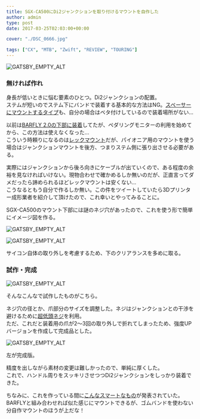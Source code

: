 ---
title: SGX-CA500にDi2ジャンクションを取り付けるマウントを自作した
author: admin
type: post
date: 2017-03-25T02:03:00+00:00

cover: "./DSC_0666.jpg"

tags: ["CX", "MTB", "Zwift", "REVIEW", "TOURING"]
---

![GATSBY_EMPTY_ALT](./DSC_0666.jpg)

### 無ければ作れ

身長が低いときに悩む要素のひとつ。Di2ジャンクションの配置。  
ステムが短いのでステム下にバンドで装着する基本的な方法はNG。<a href="http://amzn.to/2o3eCzL" target="_blank">スペーサーにマウントするタイプ</a>も、自分の場合はベタ付けしているので装着場所がない…

以前は<a href="/2013/11/bar-fly20.html" target="_blank">BARFLY 2.0の下部に装着</a>してたが、ペダリングモニターの利用を始めてから、この方法は使えなくなった…  
こういう時頼りになるのは<a href="http://amzn.to/2ogb3pi" target="_blank">レックマウント</a>だが、パイオニア用のマウントを使う場合はジャンクションマウントを後方、つまりステム側に張り出させる必要がある。

実際にはジャンクションから後ろ向きにケーブルが出ていくので、ある程度の余裕を見なければいけない。現物合わせで確かめるしか無いのだが、正直言ってダメだったら諦められるほどレックマウントは安くない…  
こうなるともう自分で作るしか無い。この件をツイートしていたら3Dプリンター成形業者を紹介して頂けたので、これ幸いとやってみることに。

SGX-CA500のマウント下部には謎のネジ穴があったので、これを使う形で簡単にイメージ図を作る。

![GATSBY_EMPTY_ALT](./DSC_0533.jpg)

![GATSBY_EMPTY_ALT](./DSC_0531.jpg)

サイコン自体の取り外しを考慮するため、下のクリアランスを多めに取る。

### 試作・完成

![GATSBY_EMPTY_ALT](./DSC_0650.jpg)

そんなこんなで試作したものがこちら。

ネジ穴の径とか、爪部分のサイズを調整した。ネジはジャンクションとの干渉を避けるために<a href="http://amzn.to/2nmMU2A" target="_blank">超低頭ネジ</a>を利用。  
ただ、これだと装着用の爪が2〜3回の取り外しで折れてしまったため、強度UPバージョンを作成して完成品とした。

![GATSBY_EMPTY_ALT](./DSC_0852.jpg)

左が完成版。

精度を出しながら素材の変更は難しかったので、単純に厚くした。  
これで、ハンドル周りをスッキリさせつつDi2ジャンクションをしっかり装着できた。

ちなみに、これを作っている間に<a href="https://speedfil.com/accessories/pioneer-adapter-kit#1456026403398-87c3bace-faa6" target="_blank">こんなスマートなもの</a>が発表されていた。  
BARFLYと組み合わせれば似た感じにマウントできるが、ゴムバンドを使わない分自作マウントのほうが上だな！

<LinkBox isAmazonLink url="https://www.amazon.co.jp/dp/B01B0D7FBC/" />
